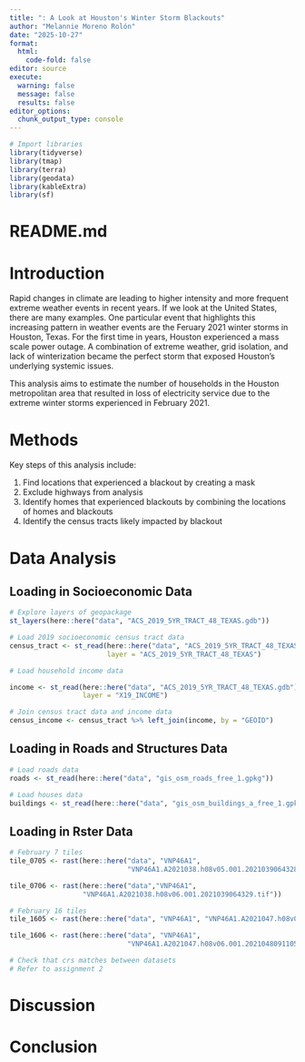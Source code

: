 ```yaml
---
title: ": A Look at Houston's Winter Storm Blackouts"
author: "Melannie Moreno Rolón"
date: "2025-10-27"
format:
  html: 
    code-fold: false
editor: source
execute: 
  warning: false
  message: false
  results: false
editor_options: 
  chunk_output_type: console
---
```


```r
# Import libraries
library(tidyverse)
library(tmap)
library(terra)
library(geodata)
library(kableExtra)
library(sf)
```


# README.md



# Introduction

Rapid changes in climate are leading to higher intensity and more frequent extreme weather events in recent years. If we look at the United States, there are many examples. One particular event that highlights this increasing pattern in weather events are the Feruary 2021 winter storms in Houston, Texas. For the first time in years, Houston experienced a mass scale power outage. A combination of extreme weather, grid isolation, and lack of winterization became the perfect storm that exposed Houston's underlying systemic issues. 

This analysis aims to estimate the number of households in the Houston metropolitan area that resulted in loss of electricity service due to the extreme winter storms experienced in February 2021. 

# Methods

Key steps of this analysis include:

1. Find locations that experienced a blackout by creating a mask
2. Exclude highways from analysis
3. Identify homes that experienced blackouts by combining the locations of homes and blackouts
4. Identify the census tracts likely impacted by blackout

# Data Analysis

## Loading in Socioeconomic Data
```r
# Explore layers of geopackage
st_layers(here::here("data", "ACS_2019_5YR_TRACT_48_TEXAS.gdb"))

# Load 2019 socioeconomic census tract data
census_tract <- st_read(here::here("data", "ACS_2019_5YR_TRACT_48_TEXAS.gdb"),
                        layer = "ACS_2019_5YR_TRACT_48_TEXAS")

# Load household income data

income <- st_read(here::here("data", "ACS_2019_5YR_TRACT_48_TEXAS.gdb"), 
                  layer = "X19_INCOME")

# Join census tract data and income data
census_income <- census_tract %>% left_join(income, by = "GEOID")
```


## Loading in Roads and Structures Data
```r
# Load roads data
roads <- st_read(here::here("data", "gis_osm_roads_free_1.gpkg"))

# Load houses data
buildings <- st_read(here::here("data", "gis_osm_buildings_a_free_1.gpkg"))
```

## Loading in Rster Data

```r
# February 7 tiles
tile_0705 <- rast(here::here("data", "VNP46A1",
                             "VNP46A1.A2021038.h08v05.001.2021039064328.tif"))

tile_0706 <- rast(here::here("data","VNP46A1",
                  "VNP46A1.A2021038.h08v06.001.2021039064329.tif"))

# February 16 tiles
tile_1605 <- rast(here::here("data", "VNP46A1", "VNP46A1.A2021047.h08v05.001.2021048091106.tif"))

tile_1606 <- rast(here::here("data", "VNP46A1",
                             "VNP46A1.A2021047.h08v06.001.2021048091105.tif"))
```

```r
# Check that crs matches between datasets
# Refer to assignment 2
```

# Discussion

# Conclusion

